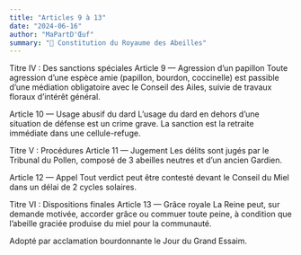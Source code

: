 ```yaml
---
title: "Articles 9 à 13"
date: "2024-06-16"
author: "MaPartD'Œuf"
summary: "🐝 Constitution du Royaume des Abeilles"
---
```

Titre IV : Des sanctions spéciales
Article 9 — Agression d’un papillon
Toute agression d’une espèce amie (papillon, bourdon, coccinelle) est passible d’une médiation obligatoire avec le Conseil des Ailes, suivie de travaux floraux d’intérêt général.

Article 10 — Usage abusif du dard
L’usage du dard en dehors d’une situation de défense est un crime grave. La sanction est la retraite immédiate dans une cellule-refuge.

Titre V : Procédures
Article 11 — Jugement
Les délits sont jugés par le Tribunal du Pollen, composé de 3 abeilles neutres et d’un ancien Gardien.

Article 12 — Appel
Tout verdict peut être contesté devant le Conseil du Miel dans un délai de 2 cycles solaires.

Titre VI : Dispositions finales
Article 13 — Grâce royale
La Reine peut, sur demande motivée, accorder grâce ou commuer toute peine, à condition que l’abeille graciée produise du miel pour la communauté.

Adopté par acclamation bourdonnante le Jour du Grand Essaim.